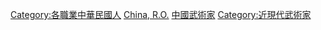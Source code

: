 [[Category:各職業中華民國人|Category:各職業中華民國人]]
[[Category:各國武術家|China, R.O.]]
[[Category:中國武術家|]]
[[Category:近現代武術家|Category:近現代武術家]]